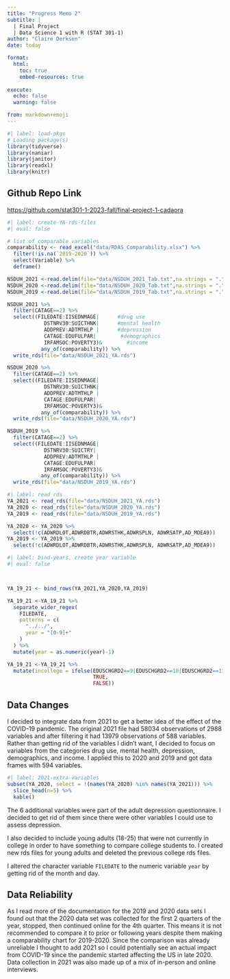 ```yaml
---
title: "Progress Memo 2"
subtitle: |
  | Final Project 
  | Data Science 1 with R (STAT 301-1)
author: "Claire Derksen"
date: today

format:
  html:
    toc: true
    embed-resources: true
    
execute:
  echo: false
  warning: false

from: markdown+emoji 
---
```

```r
#| label: load-pkgs
# Loading package(s)
library(tidyverse)
library(naniar)
library(janitor)
library(readxl)
library(knitr)
```
## Github Repo Link

<https://github.com/stat301-1-2023-fall/final-project-1-cadaora>

```r
#| label: create-YA-rds-files
#| eval: false

# list of comparable variables
comparability <- read_excel("data/RDAS_Comparability.xlsx") %>%
  filter(!is.na(`2019-2020`)) %>%
  select(Variable) %>%
  deframe()

NSDUH_2021 <-read.delim(file="data/NSDUH_2021_Tab.txt",na.strings = ".")
NSDUH_2020 <-read.delim(file="data/NSDUH_2020_Tab.txt",na.strings = ".")
NSDUH_2019 <-read.delim(file="data/NSDUH_2019_Tab.txt",na.strings = ".")

NSDUH_2021 %>%
  filter(CATAGE==2) %>%
  select((FILEDATE:IISEDNMAGE|      #drug use
            DSTNRV30:SUICTHNK|      #mental health
            ADDPREV:ADTMTHLP |      #depression
            CATAGE:EDUFULPAR|        #demographics
            IRFAMSOC:POVERTY3)&        #income
           any_of(comparability)) %>%
  write_rds(file="data/NSDUH_2021_YA.rds")

NSDUH_2020 %>%
  filter(CATAGE==2) %>%
  select((FILEDATE:IISEDNMAGE|     
            DSTNRV30:SUICTHNK|     
            ADDPREV:ADTMTHLP |    
            CATAGE:EDUFULPAR|       
            IRFAMSOC:POVERTY3)&       
           any_of(comparability)) %>%
  write_rds(file="data/NSDUH_2020_YA.rds")

NSDUH_2019 %>%
  filter(CATAGE==2) %>%
  select((FILEDATE:IISEDNMAGE|     
            DSTNRV30:SUICTRY|     
            ADDPREV:ADTMTHLP |    
            CATAGE:EDUFULPAR|       
            IRFAMSOC:POVERTY3)&               
           any_of(comparability)) %>%
  write_rds(file="data/NSDUH_2019_YA.rds")


```

```r
#| label: read rds
YA_2021 <- read_rds(file="data/NSDUH_2021_YA.rds")
YA_2020 <- read_rds(file="data/NSDUH_2020_YA.rds")
YA_2019 <- read_rds(file="data/NSDUH_2019_YA.rds")

YA_2020 <- YA_2020 %>%
  select(!c(ADWRDLOT,ADWRDBTR,ADWRSTHK,ADWRSPLN, ADWRSATP,AD_MDEA9))
YA_2019 <- YA_2019 %>%
  select(!c(ADWRDLOT,ADWRDBTR,ADWRSTHK,ADWRSPLN, ADWRSATP,AD_MDEA9))
```


```r
#| label: bind-years, create year variable
#| eval: false



YA_19_21 <- bind_rows(YA_2021,YA_2020,YA_2019)

YA_19_21 <-YA_19_21 %>%
  separate_wider_regex(
    FILEDATE,
    patterns = c(
      "../../",
      year = "[0-9]+"
    )
  ) %>%
  mutate(year = as.numeric(year)-1)

YA_19_21 <-YA_19_21 %>%
  mutate(incollege = ifelse(EDUSCHGRD2==9|EDUSCHGRD2==10|EDUSCHGRD2==11,
                            TRUE,
                            FALSE))
```
## Data Changes
I decided to integrate data from 2021 to get a better idea of the effect of the COVID-19 pandemic. The original 2021 file had 58034 observations of 2988 variables and after filtering it had 13979 observations of 588 variables. Rather than getting rid of the variables I didn't want, I decided to focus on variables from the categories drug use, mental health, depression, demographics, and income. I applied this to 2020 and 2019 and got data frames with 594 variables.
```r
#| label: 2021-extra-variables
subset(YA_2020, select = !(names(YA_2020) %in% names(YA_2021))) %>%
  slice_head(n=5) %>%
  kable()
```
The 6 additional variables were part of the adult depression questionnaire. I decided to get rid of them since there were other variables I could use to assess depression. 

I also decided to include young adults (18-25) that were not currently in college in order to have something to compare college students to. I created new rds files for young adults and deleted the previous college rds files. 

I altered the character variable `FILEDATE` to the numeric variable `year` by getting rid of the month and day.



## Data Reliability
As I read more of the documentation for the 2019 and 2020 data sets I found out that the 2020 data set was collected for the first 2 quarters of the year, stopped, then continued online for the 4th quarter. This means it is not recommended to compare it to prior or following years despite them making a comparability chart for 2019-2020. Since the comparison was already unreliable I thought to add 2021 so I could potentially see an actual impact from COVID-19 since the pandemic started affecting the US in late 2020. Data collection in 2021 was also made up of a mix of in-person and online interviews.